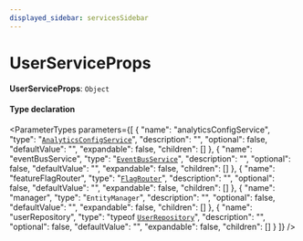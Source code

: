 ```yaml
---
displayed_sidebar: servicesSidebar
---
```



# UserServiceProps

 **UserServiceProps**: `Object`

#### Type declaration

<ParameterTypes parameters={[
  {
    "name": "analyticsConfigService",
    "type": "[`AnalyticsConfigService`](../classes/AnalyticsConfigService.mdx)",
    "description": "",
    "optional": false,
    "defaultValue": "",
    "expandable": false,
    "children": []
  },
  {
    "name": "eventBusService",
    "type": "[`EventBusService`](../classes/EventBusService.mdx)",
    "description": "",
    "optional": false,
    "defaultValue": "",
    "expandable": false,
    "children": []
  },
  {
    "name": "featureFlagRouter",
    "type": "[`FlagRouter`](../classes/FlagRouter.mdx)",
    "description": "",
    "optional": false,
    "defaultValue": "",
    "expandable": false,
    "children": []
  },
  {
    "name": "manager",
    "type": "`EntityManager`",
    "description": "",
    "optional": false,
    "defaultValue": "",
    "expandable": false,
    "children": []
  },
  {
    "name": "userRepository",
    "type": "typeof [`UserRepository`](../index.md#userrepository)",
    "description": "",
    "optional": false,
    "defaultValue": "",
    "expandable": false,
    "children": []
  }
]} />
